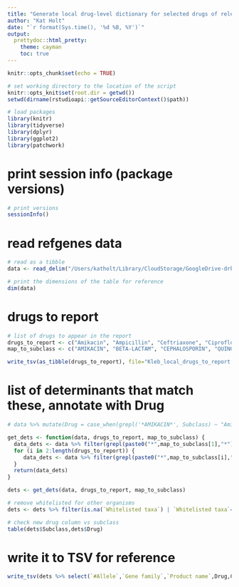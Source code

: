```yaml
---
title: "Generate local drug-level dictionary for selected drugs of relevance to Klebsiella pneumoniae report"
author: "Kat Holt"
date: "`r format(Sys.time(), '%d %B, %Y')`"
output: 
  prettydoc::html_pretty:
    theme: cayman
    toc: true
---
```


```r
knitr::opts_chunk$set(echo = TRUE)

# set working directory to the location of the script
knitr::opts_knit$set(root.dir = getwd())
setwd(dirname(rstudioapi::getSourceEditorContext()$path))

# load packages
library(knitr)
library(tidyverse)
library(dplyr)
library(ggplot2)
library(patchwork)
```

# print session info (package versions)
```r

# print versions
sessionInfo()

```

# read refgenes data
``` r
# read as a tibble
data <- read_delim("/Users/katholt/Library/CloudStorage/GoogleDrive-drkatholt@gmail.com/My\ Drive/AMRnet/Databases/refgenes/refgenes_270224.tsv", delim="\t")

# print the dimensions of the table for reference
dim(data)
```

# drugs to report
``` r
# list of drugs to appear in the report
drugs_to_report <- c("Amikacin", "Ampicillin", "Ceftriaxone", "Ciprofloxacin", "Fosfomycin", "Gentamicin", "Meropenem", "Trimethoprim")
map_to_subclass <- c("AMIKACIN", "BETA-LACTAM", "CEPHALOSPORIN", "QUINOLONE", "FOSFOMYCIN", "GENTAMICIN", "CARBAPENEM", "TRIMETHOPRIM")

write_tsv(as_tibble(drugs_to_report), file="Kleb_local_drugs_to_report.tsv")
```

# list of determinants that match these, annotate with Drug
```r
# data %>% mutate(Drug = case_when(grepl('*AMIKACIN*', Subclass) ~ "Amikacin")) %>%

get_dets <- function(data, drugs_to_report, map_to_subclass) {
  data_dets <- data %>% filter(grepl(paste0("*",map_to_subclass[1],"*"), Subclass)) %>% mutate(Drug=drugs_to_report[1])
  for (i in 2:length(drugs_to_report)) {
     data_dets <- data %>% filter(grepl(paste0("*",map_to_subclass[i],"*"), Subclass)) %>% mutate(Drug=drugs_to_report[i]) %>% bind_rows(data_dets)
  }
  return(data_dets)
}

dets <- get_dets(data, drugs_to_report, map_to_subclass)

# remove whitelisted for other organisms
dets <- dets %>% filter(is.na(`Whitelisted taxa`) | `Whitelisted taxa`=="Klebsiella_pneumoniae")

# check new drug column vs subclass
table(dets$Subclass,dets$Drug)

```

# write it to TSV for reference
```r

write_tsv(dets %>% select(`#Allele`,`Gene family`,`Product name`,Drug,Class,Subclass,`Pubmed reference`,`RefSeq protein`), file="Kleb_local_dict.tsv")

```
